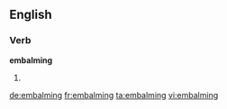 ==English==

===Verb===
'''embalming'''

# {{present participle of|embalm}}

[[de:embalming]]
[[fr:embalming]]
[[ta:embalming]]
[[vi:embalming]]